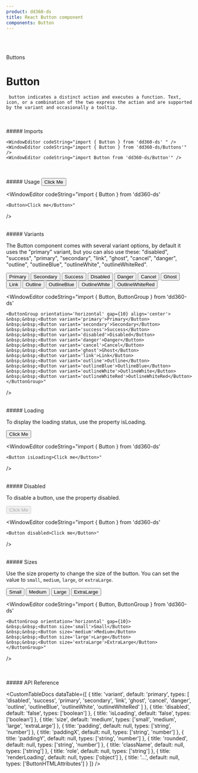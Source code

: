 ```yaml
---
product: dd360-ds
title: React Button component
components: Button
---
```


<br />
<br />

<Label>Buttons</Label>

# <span name="floating-nav">Button</span>

     button indicates a distinct action and executes a function. Text, icon, or a combination of the two express the action and are supported by the variant and occasionally a tooltip.

<br />
<br />
##### <span name="floating-nav">Imports</span>

    <WindowEditor codeString="import { Button } from 'dd360-ds' " />
    <WindowEditor codeString="import { Button } from 'dd360-ds/Buttons'" />
    <WindowEditor codeString="import Button from 'dd360-ds/Button'" />

<br />
<br />
##### <span name="floating-nav">Usage</span>

<ContainerComponentDoc className="w-fit">
    <Button>Click Me</Button>
</ContainerComponentDoc>

<WindowEditor
    codeString="import { Button } from 'dd360-ds'

    <Button>Click me</Button>"

/>

<br />
##### <span name="floating-nav">Variants</span>

The Button component comes with several variant options, by default it uses the "primary" variant, but you can also use these: "disabled", "success", "primary",
"secondary", "link", "ghost", "cancel", "danger", "outline", "outlineBlue", "outlineWhite", "outlineWhiteRed".

<ContainerComponentDoc className="gap-y-2">
    <ButtonGroup className="flex flex-wrap" orientation="horizontal" gap={10} align="center">
        <Button variant="primary">Primary</Button>
        <Button variant="secondary">Secondary</Button>
        <Button variant="success">Success</Button>
        <Button variant="disabled">Disabled</Button>
        <Button variant="danger">Danger</Button>
        <Button variant="cancel">Cancel</Button>
        <Button variant="ghost">Ghost</Button>
        <Button variant="link">Link</Button>
        <Button variant="outline">Outline</Button>
        <Button variant="outlineBlue">OutlineBlue</Button>
        <Button variant="outlineWhite">OutlineWhite</Button>
        <Button variant="outlineWhiteRed">OutlineWhiteRed</Button>
    </ButtonGroup>
</ContainerComponentDoc>

<WindowEditor
    codeString="import { Button, ButtonGroup } from 'dd360-ds'

    <ButtonGroup orientation='horizontal' gap={10} align='center'>
    &nbsp;&nbsp;<Button variant='primary'>Primary</Button>
    &nbsp;&nbsp;<Button variant='secondary'>Secondary</Button>
    &nbsp;&nbsp;<Button variant='success'>Success</Button>
    &nbsp;&nbsp;<Button variant='disabled'>Disabled</Button>
    &nbsp;&nbsp;<Button variant='danger'>Danger</Button>
    &nbsp;&nbsp;<Button variant='cancel'>Cancel</Button>
    &nbsp;&nbsp;<Button variant='ghost'>Ghost</Button>
    &nbsp;&nbsp;<Button variant='link'>Link</Button>
    &nbsp;&nbsp;<Button variant='outline'>Outline</Button>
    &nbsp;&nbsp;<Button variant='outlineBlue'>OutlineBlue</Button>
    &nbsp;&nbsp;<Button variant='outlineWhite'>OutlineWhite</Button>
    &nbsp;&nbsp;<Button variant='outlineWhiteRed'>OutlineWhiteRed</Button>
    </ButtonGroup>"

/>

<br />
##### <span name="floating-nav">Loading</span>

To display the loading status, use the property isLoading.

<ContainerComponentDoc className="w-fit">
    <Button isLoading>Click Me</Button>
</ContainerComponentDoc>

<WindowEditor
    codeString="import { Button } from 'dd360-ds'

    <Button isLoading>Click me</Button>"

/>

<br />
##### <span name="floating-nav">Disabled</span>

To disable a button, use the property disabled.

<ContainerComponentDoc className="w-fit">
    <Button disabled>Click Me</Button>
</ContainerComponentDoc>

<WindowEditor
    codeString="import { Button } from 'dd360-ds'

    <Button disabled>Click me</Button>"

/>

<br />
##### <span name="floating-nav">Sizes</span>

Use the size property to change the size of the button. You can set the value to `small`, `medium`, `large`, or `extraLarge`.

<ContainerComponentDoc className="gap-y-2">
    <ButtonGroup orientation="horizontal" gap={10}>
        <Button size="small">Small</Button>
        <Button size="medium">Medium</Button>
        <Button size="large">Large</Button>
        <Button size="extraLarge">ExtraLarge</Button>
    </ButtonGroup>
</ContainerComponentDoc>

<WindowEditor
    codeString="import { Button, ButtonGroup } from 'dd360-ds'

    <ButtonGroup orientation='horizontal' gap={10}>
    &nbsp;&nbsp;<Button size='small'>Small</Button>
    &nbsp;&nbsp;<Button size='medium'>Medium</Button>
    &nbsp;&nbsp;<Button size='large'>Large</Button>
    &nbsp;&nbsp;<Button size='extraLarge'>ExtraLarge</Button>
    </ButtonGroup>"

/>

<br />
<br />
##### <span name="floating-nav">API Reference</span>

<CustomTableDocs
    dataTable={[
        {
            title: 'variant',
            default: 'primary',
            types: [
                'disabled',
                'success',
                'primary',
                'secondary',
                'link',
                'ghost',
                'cancel',
                'danger',
                'outline',
                'outlineBlue',
                'outlineWhite',
                'outlineWhiteRed'
            ]
        },
        { title: 'disabled', default: 'false', types: ['boolean'] },
        { title: 'isLoading', default: 'false', types: ['boolean'] },
        { title: 'size', default: 'medium', types: ['small', 'medium', 'large', 'extraLarge'] },
        { title: 'padding', default: null, types: ['string', 'number'] },
        { title: 'paddingX', default: null, types: ['string', 'number'] },
        { title: 'paddingY', default: null, types: ['string', 'number'] },
        { title: 'rounded', default: null, types: ['string', 'number'] },
        { title: 'className', default: null, types: ['string'] },
        { title: 'role', default: null, types: ['string'] },
        { title: 'renderLoading', default: null, types: ['object'] },
        { title: '...', default: null, types: ['ButtonHTMLAttributes'] }
    ]}
/>
